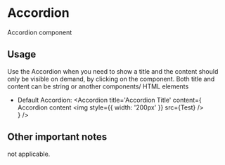 
<Meta title='Design System|Accordion' component={Accordion} />

# Accordion
Accordion component

## Usage
Use the Accordion when you need to show a title and the content should only be visible on demand,
by clicking on the component. Both title and content can be string or another components/ HTML elements

- Default Accordion:
  <Story name='DefaultAccordion'>
    <Accordion
      title='Accordion Title'
      content={
        <div>
          Accordion content <img style={{ width: '200px' }} src={Test} />
        </div>
      }
    />
  </Story>

## Other important notes
not applicable.
